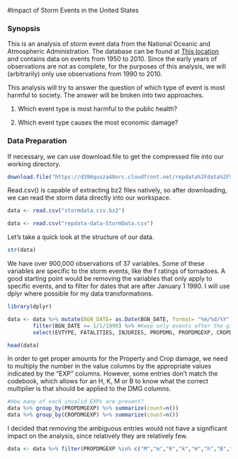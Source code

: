 #Impact of Storm Events in the United States

### Synopsis

This is an analysis of storm event data from the National Oceanic and Atmospheric Administration. The database can be found at [This location](https://d396qusza40orc.cloudfront.net/repdata%2Fdata%2FStormData.csv.bz2) and contains data on events from 1950 to 2010. Since the early years of observations are not as complete, for the purposes of this analysis, we will (arbitrarily) only use observations from 1990 to 2010. 

This analysis will try to answer the question of which type of event is most harmful to society. The answer will be broken into two approaches. 

1. Which event type is most harmful to the public health?

2. Which event type causes the most economic damage?

### Data Preparation
If necessary, we can use download.file to get the compressed file into our working directory.
```r
download.file("https://d396qusza40orc.cloudfront.net/repdata%2Fdata%2FStormData.csv.bz2", "stormdata.csv.bz2")
```

Read.csv() is capable of extracting bz2 files natively, so after downloading, we can read the storm data directly into our workspace.

```r
data <- read.csv("stormdata.csv.bz2")
```

```r
data <- read.csv("repdata-data-StormData.csv")
```

Let's take a quick look at the structure of our data.

```r
str(data)
```

We have over 900,000 observations of 37 variables. Some of these variables are specific to the storm events, like the f ratings of tornadoes. A good starting point would be removing the variables that only apply to specific events, and to filter for dates that are after January 1 1990. I will use dplyr where possible for my data transformations.

```r
library(dplyr)

data <- data %>% mutate(BGN_DATE= as.Date(BGN_DATE, format= "%m/%d/%Y")) %>% 
        filter(BGN_DATE >= 1/1/1990) %>% #Keep only events after the given date.
        select(EVTYPE, FATALITIES, INJURIES, PROPDMG, PROPDMGEXP, CROPDMG, CROPDMGEXP)

head(data)
```


In order to get proper amounts for the Property and Crop damage, we need to multiply the number in the value columns by the appropriate values indicated by the "EXP" columns. However, some entries don't match the codebook, which allows for an H, K, M or B to know what the correct multiplier is that should be applied to the DMG columns.

```r
#How many of each invalid EXPs are present?
data %>% group_by(PROPDMGEXP) %>% summarize(count=n())
data %>% group_by(CROPDMGEXP) %>% summarize(count=n())
```

I decided that removing the ambiguous entries would not have a significant impact on the analysis, since relatively they are relatively few.

```r
data <- data %>% filter(PROPDMGEXP %in% c("M","m","K","k","H","h","B","b","")|CROPDMGEXP %in% c("M","m","K","k","H","h","B","b",""))
```